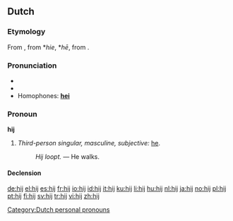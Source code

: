 ==Dutch==
===Etymology===
From {{etyl|dum|nl}} {{term|hi|hī|lang=dum}}, from {{etyl|odt|nl}} *''hie'', *''hē'', from {{proto|Germanic|hiz|lang=nl}}.

===Pronunciation===
* {{IPA|/ɦɛɪ̯/|lang=nl}}
* {{audio|Nl-hij.ogg|audio}}
* Homophones: '''[[hei]]'''

===Pronoun===
'''hij'''

# ''Third-person singular, masculine, subjective:'' [[he]].
#: ''Hij loopt.'' &mdash; He walks.

====Declension====
{{nl-decl-personal pronouns}}

[[Category:Dutch personal pronouns]]

[[de:hij]]
[[el:hij]]
[[es:hij]]
[[fr:hij]]
[[io:hij]]
[[id:hij]]
[[it:hij]]
[[ku:hij]]
[[li:hij]]
[[hu:hij]]
[[nl:hij]]
[[ja:hij]]
[[no:hij]]
[[pl:hij]]
[[pt:hij]]
[[fi:hij]]
[[sv:hij]]
[[tr:hij]]
[[vi:hij]]
[[zh:hij]]
